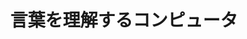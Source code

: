 ---
title: "言葉を理解するコンピュータ"
category: "情報理工学院"
vol: 93
interviewee: "岡崎直観"
url: "https://www.nlp.c.titech.ac.jp/index.ja.html"
tags: ["人工知能", "自然言語処理", "翻訳", "機械学習"]
pdf: "93-1-okazaki.pdf"
facephoto: "p.png"
career: "東京大学大学院 情報理工学研究科 電子
情報学専攻 博士課程修了。2017年より、東京工業大学
情報理工学院 情報工学系 知能情報コース 教授。"
preface: "　近年、自然言語処理技術の発展は目覚ましく、実社会での応用も広がりを見せている。岡崎先生の研究室では特に機械学習を用いた自然言語処理を研究している。本稿ではまず自然言語処理の技術に触れ、次にコンピュータはどのように翻訳を行っているかを説明し、最後に深層学習を用いた翻訳や見出し生成の研究を紹介する。"
---